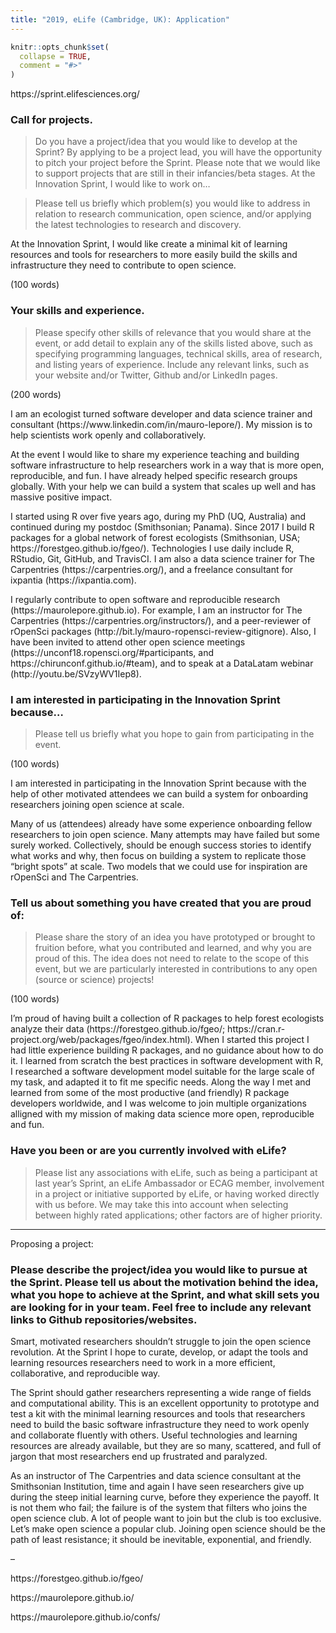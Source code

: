 ```yaml
---
title: "2019, eLife (Cambridge, UK): Application"
---
```


```r
knitr::opts_chunk$set(
  collapse = TRUE,
  comment = "#>"
)
```

https://sprint.elifesciences.org/

### Call for projects. 

> Do you have a project/idea that you would like to develop at the Sprint? By applying to be a project lead, you will have the opportunity to pitch your project before the Sprint. Please note that we would like to support projects that are still in their infancies/beta stages. At the Innovation Sprint, I would like to work on...

> Please tell us briefly which problem(s) you would like to address in relation to research communication, open science, and/or applying the latest technologies to research and discovery.

At the Innovation Sprint, I would like create a minimal kit of learning resources and tools for researchers to more easily build the skills and infrastructure they need to contribute to open science.

(100 words)

### Your skills and experience. 

> Please specify other skills of relevance that you would share at the event, or add detail to explain any of the skills listed above, such as specifying programming languages, technical skills, area of research, and listing years of experience. Include any relevant links, such as your website and/or Twitter, Github and/or LinkedIn pages.

(200 words)

I am an ecologist turned software developer and data science trainer and consultant (https://www.linkedin.com/in/mauro-lepore/). My mission is to help scientists work openly and collaboratively. 

At the event I would like to share my experience teaching and building software infrastructure to help researchers work in a way that is more open, reproducible, and fun. I have already helped specific research groups globally. With your help we can build a system that scales up well and has massive positive impact.

I started using R over five years ago, during my PhD (UQ, Australia) and continued during my postdoc (Smithsonian; Panama). Since 2017 I build R packages for a global network of forest ecologists (Smithsonian, USA; https://forestgeo.github.io/fgeo/). Technologies I use daily include R, RStudio, Git, GitHub, and TravisCI. I am also a data science trainer for The Carpentries (https://carpentries.org/), and a freelance consultant for ixpantia (https://ixpantia.com).

I regularly contribute to open software and reproducible research (https://maurolepore.github.io). For example, I am an instructor for The Carpentries (https://carpentries.org/instructors/), and a peer-reviewer of rOpenSci packages (http://bit.ly/mauro-ropensci-review-gitignore). Also, I have been invited to attend other open science meetings (https://unconf18.ropensci.org/#participants, and https://chirunconf.github.io/#team), and to speak at a DataLatam webinar (http://youtu.be/SVzyWV1Iep8).

### I am interested in participating in the Innovation Sprint because…

> Please tell us briefly what you hope to gain from participating in the event.

(100 words)

I am interested in participating in the Innovation Sprint because with the help of other motivated attendees we can build a system for onboarding researchers joining open science at scale.

Many of us (attendees) already have some experience onboarding fellow researchers to join open science. Many attempts may have failed but some surely worked. Collectively, should be enough success stories to identify what works and why, then focus on building a system to replicate those "bright spots" at scale. Two models that we could use for inspiration are rOpenSci and The Carpentries.

### Tell us about something you have created that you are proud of:

> Please share the story of an idea you have prototyped or brought to fruition before, what you contributed and learned, and why you are proud of this. The idea does not need to relate to the scope of this event, but we are particularly interested in contributions to any open (source or science) projects!

(100 words)

I'm proud of having built a collection of R packages to help forest ecologists analyze their data (https://forestgeo.github.io/fgeo/; https://cran.r-project.org/web/packages/fgeo/index.html). When I started this project I had little experience building R packages, and no guidance about how to do it. I learned from scratch the best practices in software development with R, I researched a software development model suitable for the large scale of my task, and adapted it to fit me specific needs. Along the way I met and learned from some of the most productive (and friendly) R package developers worldwide, and I was welcome to join multiple organizations alligned with my mission of making data science more open, reproducible and fun.







### Have you been or are you currently involved with eLife?

> Please list any associations with eLife, such as being a participant at last year's Sprint, an eLife Ambassador or ECAG member, involvement in a project or initiative supported by eLife, or having worked directly with us before. We may take this into account when selecting between highly rated applications; other factors are of higher priority.



---

Proposing a project: 

### Please describe the project/idea you would like to pursue at the Sprint. Please tell us about the motivation behind the idea, what you hope to achieve at the Sprint, and what skill sets you are looking for in your team. Feel free to include any relevant links to Github repositories/websites.

Smart, motivated researchers shouldn't struggle to join the open science revolution. At the Sprint I hope to curate, develop, or adapt the tools and learning resources researchers need to work in a more efficient, collaborative, and reproducible way.

The Sprint should gather researchers representing a wide range of fields and computational ability. This is an excellent opportunity to prototype and test a kit with the minimal learning resources and tools that researchers need to build the basic software infrastructure they need to work openly and collaborate fluently with others. Useful technologies and learning resources are already available, but they are so many, scattered, and full of jargon that most researchers end up frustrated and paralyzed. 

As an instructor of The Carpentries and data science consultant at the Smithsonian Institution, time and again I have seen researchers give up during the steep initial learning curve, before they experience the payoff. It is not them who fail; the failure is of the system that filters who joins the open science club. A lot of people want to join but the club is too exclusive. Let's make open science a popular club. Joining open science should be the path of least resistance; it should be inevitable, exponential, and friendly.

--

https://forestgeo.github.io/fgeo/

https://maurolepore.github.io/

https://maurolepore.github.io/confs/

